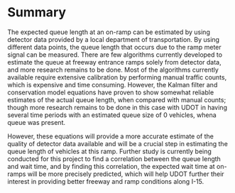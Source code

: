 # Summary

The expected queue length at an on-ramp can be estimated by using detector data provided by a local department of transportation. By using different data points, the queue length that occurs due to the ramp meter signal can be measured. There are few algorithms currently developed to estimate the queue at freeway entrance ramps solely from detector data, and more research remains to be done. Most of the algorithms currently available require extensive calibration by performing manual traffic counts, which is expensive and time consuming. However, the Kalman filter and conservation model equations have proven to show somewhat reliable estimates of the actual queue length, when compared with manual counts; though more research remains to be done in this case with UDOT in having several time periods with an estimated queue size of 0 vehicles, whena queue was present.

However, these equations will provide a more accurate estimate of the quality of detector data available and will be a crucial step in estimating the queue length of vehicles at this ramp. Further study is currently being conducted for this project to find a correlation between the queue length and wait time, and by finding this correlation, the expected wait time at on-ramps will be more precisely predicted, which will help UDOT further their interest in providing better freeway and ramp conditions along I-15.
